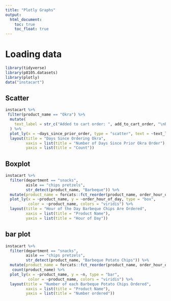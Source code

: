 ```yaml
---
title: "Plotly Graphs"
output: 
  html_document:
    toc: true
    toc_float: true
---
```


# Loading data
```r
library(tidyverse)
library(p8105.datasets)
library(plotly)
data("instacart")
```



## Scatter

```r
instacart %>% 
 filter(product_name == "Okra") %>% 
  mutate(
    text_label = str_c("Added to cart order: ", add_to_cart_order, "\nReordered:", reordered)
  ) %>% 
  plot_ly(x = ~days_since_prior_order, type = "scatter", text = ~text_label, mode = "markers") %>% 
  layout(title = "Days Since Ordering Okra",
         xaxis = list(title = "Number of Days Since Prior Okra Order"),
         yaxis = list(title = "Count"))
```

## Boxplot

```r
instacart %>% 
  filter(department == "snacks",
         aisle == "chips pretzels",
         str_detect(product_name, "Barbeque")) %>% 
  mutate(product_name = forcats::fct_reorder(product_name, order_hour_of_day)) %>% 
  plot_ly(x = ~product_name, y = ~order_hour_of_day, type = "box",
          color = ~product_name, colors = "viridis") %>% 
  layout(title = "Hour of the Day Barbeque Chips Are Ordered",
         xaxis = list(title = "Product Name"),
         yaxis = list(title = "Hour of Day"))
```


## bar plot

```r
instacart %>% 
  filter(department == "snacks",
         aisle == "chips pretzels",
         str_detect(product_name, "Barbeque Potato Chips")) %>% 
  mutate(product_name = forcats::fct_reorder(product_name, order_hour_of_day)) %>% 
   count(product_name) %>% 
  plot_ly(x = ~product_name, y = ~n, type = "bar",
          color = ~product_name, colors = "viridis") %>% 
  layout(title = "Number of each Barbeque Potato Chips Ordered",
         xaxis = list(title = "Product Name"),
         yaxis = list(title = "Number ordered"))
```


